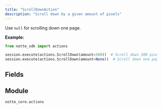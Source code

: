 ```yaml
---
title: "ScrollDownAction"
description: "Scroll down by a given amount of pixels"
---
```


Use `null` for scrolling down one page.

**Example:**
```python
from notte_sdk import actions

session.execute(actions.ScrollDown(amount=500))  # Scroll down 500 pixels
session.execute(actions.ScrollDown(amount=None))  # Scroll down one page
```

## Fields

<ParamField path="type" type="Literal['scroll_down']" default="scroll_down">
</ParamField>

<ParamField path="category" type="str" default="Special Browser Actions">
</ParamField>

<ParamField path="description" type="str" default="Scroll down by a given amount of pixels. Use `null` for scrolling down one page">
</ParamField>

<ParamField path="amount" type="UnionType[int, None]">
</ParamField>


## Module

`notte_core.actions`
